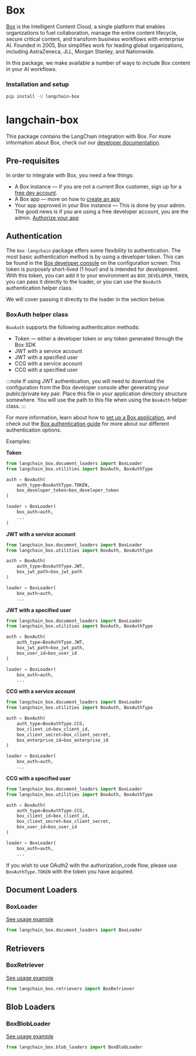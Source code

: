 # Box

[Box](https://box.com) is the Intelligent Content Cloud, a single platform that enables
organizations to fuel collaboration, manage the entire content lifecycle, secure critical content,
and transform business workflows with enterprise AI. Founded in 2005, Box simplifies work for
leading global organizations, including AstraZeneca, JLL, Morgan Stanley, and Nationwide.

In this package, we make available a number of ways to include Box content in your AI workflows.

### Installation and setup

```bash
pip install -U langchain-box

```

# langchain-box

This package contains the LangChain integration with Box. For more information about
Box, check out our [developer documentation](https://developer.box.com).

## Pre-requisites

In order to integrate with Box, you need a few things:

* A Box instance — if you are not a current Box customer, sign up for a
[free dev account](https://account.box.com/signup/n/developer#ty9l3).
* A Box app — more on how to
[create an app](https://developer.box.com/guides/getting-started/first-application/)
* Your app approved in your Box instance — This is done by your admin.
The good news is if you are using a free developer account, you are the admin.
[Authorize your app](https://developer.box.com/guides/authorization/custom-app-approval/#manual-approval)

## Authentication

The `box-langchain` package offers some flexibility to authentication. The
most basic authentication method is by using a developer token. This can be
found in the [Box developer console](https://account.box.com/developers/console)
on the configuration screen. This token is purposely short-lived (1 hour) and is
intended for development. With this token, you can add it to your environment as
`BOX_DEVELOPER_TOKEN`, you can pass it directly to the loader, or you can use the
`BoxAuth` authentication helper class.

We will cover passing it directly to the loader in the section below.

### BoxAuth helper class

`BoxAuth` supports the following authentication methods:

* Token — either a developer token or any token generated through the Box SDK
* JWT with a service account
* JWT with a specified user
* CCG with a service account
* CCG with a specified user

:::note
If using JWT authentication, you will need to download the configuration from the Box
developer console after generating your public/private key pair. Place this file in your
application directory structure somewhere. You will use the path to this file when using
the `BoxAuth` helper class.
:::

For more information, learn about how to
[set up a Box application](https://developer.box.com/guides/getting-started/first-application/),
and check out the
[Box authentication guide](https://developer.box.com/guides/authentication/select/)
for more about our different authentication options.

Examples:

**Token**

```python
from langchain_box.document_loaders import BoxLoader
from langchain_box.utilities import BoxAuth, BoxAuthType

auth = BoxAuth(
    auth_type=BoxAuthType.TOKEN,
    box_developer_token=box_developer_token
)

loader = BoxLoader(
    box_auth=auth,
    ...
)
```

**JWT with a service account**

```python
from langchain_box.document_loaders import BoxLoader
from langchain_box.utilities import BoxAuth, BoxAuthType

auth = BoxAuth(
    auth_type=BoxAuthType.JWT,
    box_jwt_path=box_jwt_path
)

loader = BoxLoader(
    box_auth=auth,
    ...
```

**JWT with a specified user**

```python
from langchain_box.document_loaders import BoxLoader
from langchain_box.utilities import BoxAuth, BoxAuthType

auth = BoxAuth(
    auth_type=BoxAuthType.JWT,
    box_jwt_path=box_jwt_path,
    box_user_id=box_user_id
)

loader = BoxLoader(
    box_auth=auth,
    ...
```

**CCG with a service account**

```python
from langchain_box.document_loaders import BoxLoader
from langchain_box.utilities import BoxAuth, BoxAuthType

auth = BoxAuth(
    auth_type=BoxAuthType.CCG,
    box_client_id=box_client_id,
    box_client_secret=box_client_secret,
    box_enterprise_id=box_enterprise_id
)

loader = BoxLoader(
    box_auth=auth,
    ...
```

**CCG with a specified user**

```python
from langchain_box.document_loaders import BoxLoader
from langchain_box.utilities import BoxAuth, BoxAuthType

auth = BoxAuth(
    auth_type=BoxAuthType.CCG,
    box_client_id=box_client_id,
    box_client_secret=box_client_secret,
    box_user_id=box_user_id
)

loader = BoxLoader(
    box_auth=auth,
    ...
```

If you wish to use OAuth2 with the authorization_code flow, please use `BoxAuthType.TOKEN` with the token you have acquired.

## Document Loaders

### BoxLoader

[See usage example](/docs/integrations/document_loaders/box)

```python
from langchain_box.document_loaders import BoxLoader

```

## Retrievers

### BoxRetriever

[See usage example](/docs/integrations/retrievers/box)

```python
from langchain_box.retrievers import BoxRetriever

```

## Blob Loaders

### BoxBlobLoader

[See usage example](/docs/integrations/document_loaders/box)

```python
from langchain_box.blob_loaders import BoxBlobLoader

```

